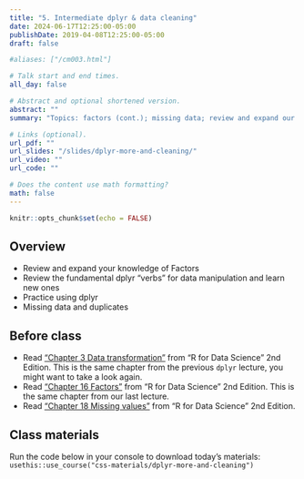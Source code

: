 ```yaml
---
title: "5. Intermediate dplyr & data cleaning"
date: 2024-06-17T12:25:00-05:00
publishDate: 2019-04-08T12:25:00-05:00
draft: false

#aliases: ["/cm003.html"]

# Talk start and end times.
all_day: false

# Abstract and optional shortened version.
abstract: ""
summary: "Topics: factors (cont.); missing data; review and expand our knowledge of dplyr verbs."

# Links (optional).
url_pdf: ""
url_slides: "/slides/dplyr-more-and-cleaning/"
url_video: ""
url_code: ""

# Does the content use math formatting?
math: false
---
```


```r
knitr::opts_chunk$set(echo = FALSE)
```

## Overview

* Review and expand your knowledge of Factors
* Review the fundamental dplyr "verbs" for data manipulation and learn new ones
* Practice using dplyr 
* Missing data and duplicates


## Before class

* Read ["Chapter 3 Data transformation"](https://r4ds.hadley.nz/data-transform) from "R for Data Science" 2nd Edition. This is the same chapter from the previous `dplyr` lecture, you might want to take a look again.
* Read ["Chapter 16 Factors"](https://r4ds.hadley.nz/factors) from "R for Data Science" 2nd Edition. This is the same chapter from our last lecture.
* Read ["Chapter 18 Missing values"](https://r4ds.hadley.nz/missing-values.html) from "R for Data Science" 2nd Edition.



## Class materials

Run the code below in your console to download today’s materials: `usethis::use_course("css-materials/dplyr-more-and-cleaning")`